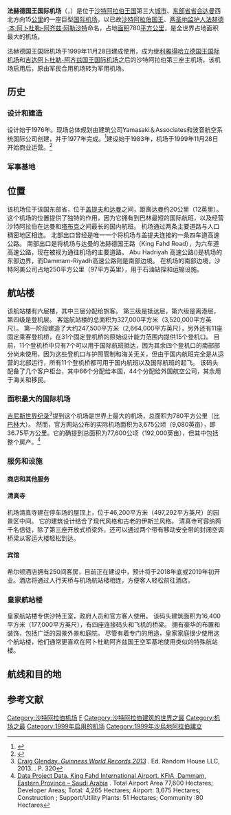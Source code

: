 {{Rough translation|time=2021-01-29T22:41:06+00:00}}
{{Infobox Airport
| airport_name = <center>法赫德国王国际机场<br /><small>{{rtl-lang|ar|مطار الملك فهد الدولي}}</small></center>
| photo        = 
| image        = Dammam0136.jpg
| image-width  = 300
| caption      = 
| IATA         = DMM
| ICAO         = OEDF
| type         = 民用
| owner        = 
| run by       = 沙特阿拉伯民用航空总局
| city         = [[沙特阿拉伯|沙特阿拉伯]][[达曼_(沙特阿拉伯)|达曼]]
| elevation    = 22米
| coordinates  = {{Coord|26|28|16|N|049|47|52|E|type:airport|display=inline,title}}
| website      = 
| metric-elev  = 
| metric-rwy   = 
| runway1_heading = 16R/34L 
| runway1_feet = 13,124 
| runway1_meter = 4,000 
| runway1_surface = 沥青
| runway2_heading = 16L/34R 
| runway2_feet = 13,124 
| runway2_meter = 4,000 
| runway2_surface = 沥青
| stat-year    = 
| stat1-header = 
| stat1-data   = 
| stat2-header = 
| stat2-data   = 
| footnotes    = 
}}

'''法赫德国王国际机场'''（{{lang-ar|'''مطار الملك فهد الدولي'''}}，{{Airport codes|DMM|OEDF}}）是位于[[沙特阿拉伯王国|沙特阿拉伯王国]]第三大[[城市|城市]]、[[东部省_(沙特阿拉伯)|东部省]][[首府|省会]][[达曼_(沙特阿拉伯)|达曼]]西北方向15[[公里|公里]]的一座巨型[[国际机场|国际]][[机场|机场]]，以已故[[沙特阿拉伯国王|沙特阿拉伯国王]]、[[两圣地监护人|两圣地监护人]][[法赫德·本·阿卜杜勒-阿齐兹·阿勒沙特|法赫德·本·阿卜杜勒-阿齐兹·阿勒沙特]]命名，占地[[面积|面积]]780[[平方公里|平方公里]]，是全世界占地面积最大的机场。

法赫德国王国际机场于1999年11月28日建成使用，成为继[[利雅得|利雅得]][[哈立德国王国际机场|哈立德国王国际机场]]和[[吉达|吉达]][[阿卜杜勒-阿齐兹国王国际机场|阿卜杜勒-阿齐兹国王国际机场]]之后的沙特阿拉伯第三座主机场。该机场启用后，原{{link-en|阿卜杜勒阿齐兹国王空军基地|King Abdulaziz Air Base|宰赫兰国际机场}}由军民合用机场转为军用机场。
==历史==
===设计和建造===
设计始于1976年。现场总体规划由建筑公司Yamasaki＆Associates和波音航空系统国际公司创建，并于1977年完成。<ref>{{citation|url=http://www.the-saudi.net/kfia/kfia-project-summary.htm|title=KFIA project summary|accessdate=29 December 2011|archive-date=2019-05-10|archive-url=https://web.archive.org/web/20190510063726/http://www.the-saudi.net/kfia/kfia-project-summary.htm|dead-url=no}}</ref>建设始于1983年，机场于1999年11月28日开始商业运营。<ref>{{citation|url=http://www.airport-technology.com/projects/king-fahd/|title=King Fahd International Airport|publisher=Airport Technology|accessdate=29 December 2011|archive-date=2021-04-17|archive-url=https://web.archive.org/web/20210417152503/https://www.airport-technology.com/projects/king-fahd/|dead-url=no}}</ref>

===军事基地===
{{main|阿卜杜拉阿齐兹国王空军基地}}

==位置==
该机场位于该国东部省，位于[[盖提夫|盖提夫]]和[[达曼|达曼]]之间，距离达曼约20公里（12英里）。 这个机场的位置提供了独特的作用，因为它拥有到巴林最短的国际航班，以及经营沙特阿拉伯在达曼和[[塔布克|塔布克]]之间最长的国内航班。 机场通过两条主要道路与人口稠密地区相连。 北部出口曾经是唯一一个将机场与盖提夫连接的一条四车道高速公路。 南部出口是将机场与达曼的法赫德国王路（King Fahd Road），为六车道高速公路，现在被视为通往机场的主要道路。 Abu Hadriyah 高速公路({{lang-ar|ابوحدريّة}})是机场的东部边界，而Dammam-Riyadh高速公路则是南部边境。 在机场的南部边境，沙特阿美公司占地250平方公里（97平方英里），用于石油钻探和运输设施。

==航站楼==
该航站楼有六层楼，其中三层分配给旅客。 第三级是抵达层，第六级是离港层，第四级是登机层。
客运航站楼的总面积为327,000平方米（3,520,000平方英尺）。 第一阶段建造了大约247,500平方米（2,664,000平方英尺），另外还有11座固定乘客登机桥，在31个固定登机桥的原始设计能力范围内提供15个登机口。 目前，11个登机桥中只有7个可以用于国际航班抵达，因为其余四个登机口的南部部分尚未使用，因为这些登机口与护照管制和海关无关，但由于国内航班完全是从运营的北部运行，所有11个登机桥都可用于国内航班以及国际航班的起飞。
该码头配备了几个客户柜台，其中66个分配给本国，44个分配给外国航空公司，其余用于海关和移民。
===面积最大的国际机场===
[[吉尼斯世界纪录|吉尼斯世界纪录]]<ref>[https://books.google.com/books?id=N2ExOXxw6cAC&pg=PA320 Craig Glenday. ''Guinness World Records 2013''] {{Wayback|url=https://books.google.com/books?id=N2ExOXxw6cAC&pg=PA320 |date=20140105054046 }}. Ed. Random House LLC, 2013. {{ISBN|9780345547118}}. P. 320</ref>提到这个机场是世界上最大的机场，总面积为780平方公里（比[[巴林|巴林]]大）。 然而，官方网站公布的实际机场面积为3,675公顷（9,080英亩），即36.75平方公里。它的确提到总面积为77,600公顷（192,000英亩），但其中包括整个房产。<ref>[http://the-saudi.net/kfia/kfia.htm#Site Data Project Data. King Fahd International Airport. KFIA, Dammam, Eastern Province – Saudi Arabia] {{Wayback|url=http://the-saudi.net/kfia/kfia.htm#Site |date=20200226061020 }}. Total Airport Area 77,600 Hectares; Developer Areas; Total: 4,265 Hectares; Airport: 3,675 Hectares; Construction ; Support/Utility Plants: 51 Hectares; Community :80 Hectares</ref>

===服务和设施===
====商店和其他服务====
====清真寺====
机场清真寺建在停车场的屋顶上，位于46,200平方米（497,292平方英尺）的园景区中间。 它的建筑设计结合了现代风格和古老的伊斯兰风格。 清真寺可容纳两千名信徒，除了第三座开放式桥梁外，还可以通过两个带有移动安全带的封闭空调桥梁从客运大楼轻松到达。

====宾馆====
希尔顿酒店拥有250间客房，目前正在建设中，预计将于2018年底或2019年初开业。酒店将通过人行天桥与机场航站楼相连，方便客人轻松前往酒店。

===皇家航站楼===
皇家航站楼专供沙特王室，政府人员和官方客人使用。 该码头建筑面积为16,400平方米（177,000平方英尺），有四座连接码头和飞机的桥梁。 拥有豪华的布置和装饰，包括广泛的园景外景和庭院。 尽管有着专门的用途，皇家家庭很少使用这个航站楼，他们通常更喜欢在阿卜杜勒阿齐兹国王空军基地使用类似的特殊航站楼。

==航线和目的地==
==参考文献==
{{Reflist}}

[[Category:沙特阿拉伯机场|Category:沙特阿拉伯机场]]
[[Category:冠以人名的亞洲機場|F]]
[[Category:沙特阿拉伯建筑的世界之最|Category:沙特阿拉伯建筑的世界之最]]
[[Category:机场之最|Category:机场之最]]
[[Category:1999年启用的机场|Category:1999年启用的机场]]
[[Category:1999年沙烏地阿拉伯建立|Category:1999年沙烏地阿拉伯建立]]